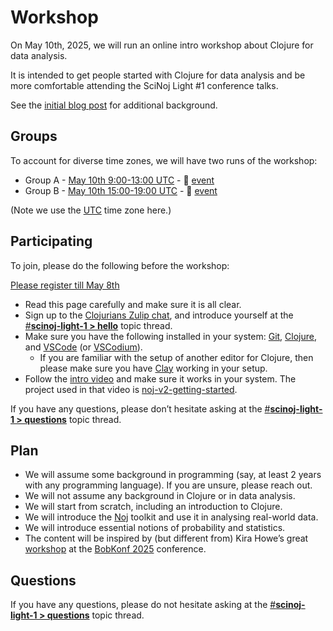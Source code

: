 # Workshop

On May 10th, 2025, we will run an online intro workshop about Clojure for data analysis.

It is intended to get people started with Clojure for data analysis and be more comfortable attending the SciNoj Light #1 conference talks.

See the [initial blog post]((https://scicloj.github.io/blog/data-analyis-with-clojure-free-workshop-may-10th-initial-survey/)) for additional background.

## Groups

To account for diverse time zones, we will have two runs of the workshop:

- Group A - [May 10th 9:00-13:00 UTC](https://time.is/09:00_10_MAY_2025_in_UTC) - 📅 [event](https://clojureverse.org/t/scinoj-light-1-prep-workshop-data-analysis-in-clojure-group-a/)
- Group B - [May 10th 15:00-19:00 UTC](https://time.is/15:00_10_MAY_2025_in_UTC) - 📅 [event](https://clojureverse.org/t/scinoj-light-1-prep-workshop-data-analysis-in-clojure-group-b/11370)

(Note we use the [UTC](https://time.is/UTC) time zone here.)

## Participating

To join, please do the following before the workshop:

<a class="btn btn-success btn-lg px-4 mb-2 rounded" href="https://forms.gle/HYjqi5V26Aiv7cu67" role="button">Please register till May 8th</a>

* Read this page carefully and make sure it is all clear.
* Sign up to the [Clojurians Zulip chat](https://scicloj.github.io/docs/community/chat/), and introduce yourself at the [#**scinoj-light-1 > hello**](https://clojurians.zulipchat.com/#narrow/channel/479601-scinoj-light-1/topic/hello/) topic thread.
* Make sure you have the following installed in your system: [Git](https://git-scm.com/), [Clojure](https://clojure.org/guides/install_clojure), and [VSCode](https://code.visualstudio.com/) (or [VSCodium](https://vscodium.com/)).
  * If you are familiar with the setup of another editor for Clojure, then please make sure you have [Clay](https://scicloj.github.io/clay/) working in your setup.
* Follow the [intro video](https://www.youtube.com/watch?v=B1yPkpyiEEs) and make sure it works in your system. The project used in that video is [noj-v2-getting-started](https://github.com/scicloj/noj-v2-getting-started).

If you have any questions, please don't hesitate asking at the [#**scinoj-light-1 > questions**](https://clojurians.zulipchat.com/#narrow/channel/479601-scinoj-light-1/topic/questions/) topic thread.

## Plan

- We will assume some background in programming (say, at least 2 years with any programming language). If you are unsure, please reach out.
- We will not assume any background in Clojure or in data analysis.
- We will start from scratch, including an introduction to Clojure.
- We will introduce the [Noj](https://scicloj.github.io/noj/) toolkit and use it in analysing real-world data.
- We will introduce essential notions of probability and statistics.
- The content will be inspired by (but different from) Kira Howe's great [workshop](https://bobkonf.de/2025/howe.html) at the [BobKonf 2025](https://bobkonf.de/2025/en/) conference.

## Questions

If you have any questions, please do not hesitate asking at the [#**scinoj-light-1 > questions**](https://clojurians.zulipchat.com/#narrow/channel/479601-scinoj-light-1/topic/questions/) topic thread.


